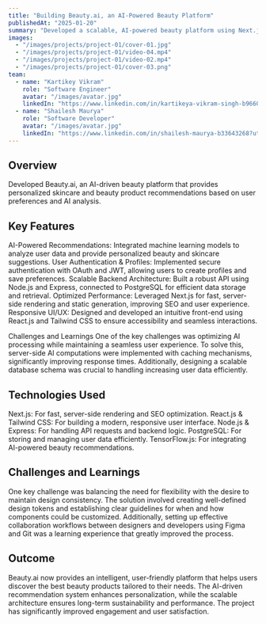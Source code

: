 ```yaml
---
title: "Building Beauty.ai, an AI-Powered Beauty Platform"
publishedAt: "2025-01-20"
summary: "Developed a scalable, AI-powered beauty platform using Next.js for front-end, Node.js for backend, and PostgreSQL for data storage, enabling personalized beauty recommendations."
images:
  - "/images/projects/project-01/cover-01.jpg"
  - "/images/projects/project-01/video-04.mp4"
  - "/images/projects/project-01/video-02.mp4"
  - "/images/projects/project-01/cover-03.png"
team:
  - name: "Kartikey Vikram"
    role: "Software Engineer"
    avatar: "/images/avatar.jpg"
    linkedIn: "https://www.linkedin.com/in/kartikeya-vikram-singh-b966071b3"
  - name: "Shailesh Maurya"
    role: "Software Developer"
    avatar: "/images/avatar.jpg"
    linkedIn: "https://www.linkedin.com/in/shailesh-maurya-b33643268?utm_source=share&utm_campaign=share_via&utm_content=profile&utm_medium=android_app"
---
```


## Overview

Developed Beauty.ai, an AI-driven beauty platform that provides personalized skincare and beauty product recommendations based on user preferences and AI analysis.

## Key Features

AI-Powered Recommendations: Integrated machine learning models to analyze user data and provide personalized beauty and skincare suggestions.
User Authentication & Profiles: Implemented secure authentication with OAuth and JWT, allowing users to create profiles and save preferences.
Scalable Backend Architecture: Built a robust API using Node.js and Express, connected to PostgreSQL for efficient data storage and retrieval.
Optimized Performance: Leveraged Next.js for fast, server-side rendering and static generation, improving SEO and user experience.
Responsive UI/UX: Designed and developed an intuitive front-end using React.js and Tailwind CSS to ensure accessibility and seamless interactions.

Challenges and Learnings
One of the key challenges was optimizing AI processing while maintaining a seamless user experience. To solve this, server-side AI computations were implemented with caching mechanisms, significantly improving response times. Additionally, designing a scalable database schema was crucial to handling increasing user data efficiently.

## Technologies Used

Next.js: For fast, server-side rendering and SEO optimization.
React.js & Tailwind CSS: For building a modern, responsive user interface.
Node.js & Express: For handling API requests and backend logic.
PostgreSQL: For storing and managing user data efficiently.
TensorFlow.js: For integrating AI-powered beauty recommendations.

## Challenges and Learnings

One key challenge was balancing the need for flexibility with the desire to maintain design consistency. The solution involved creating well-defined design tokens and establishing clear guidelines for when and how components could be customized. Additionally, setting up effective collaboration workflows between designers and developers using Figma and Git was a learning experience that greatly improved the process.


## Outcome
Beauty.ai now provides an intelligent, user-friendly platform that helps users discover the best beauty products tailored to their needs. The AI-driven recommendation system enhances personalization, while the scalable architecture ensures long-term sustainability and performance. The project has significantly improved engagement and user satisfaction.
